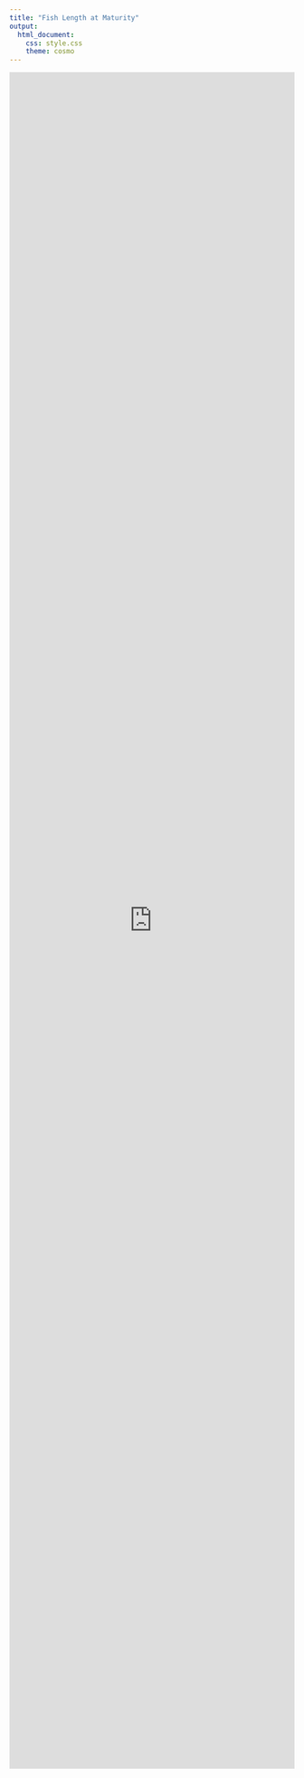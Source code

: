 ```yaml
---
title: "Fish Length at Maturity"
output: 
  html_document:
    css: style.css
    theme: cosmo
---
```


<iframe src="http://www.fishprotectiontools.ca/lengthmaturity/" width="100%" height="3000px" style="border:none"></iframe>

